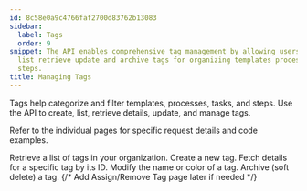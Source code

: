 ```yaml
---
id: 8c58e0a9c4766faf2700d83762b13083
sidebar:
  label: Tags
  order: 9
snippet: The API enables comprehensive tag management by allowing users to create
  list retrieve update and archive tags for organizing templates processes tasks and
  steps.
title: Managing Tags
---
```


Tags help categorize and filter templates, processes, tasks, and steps. Use the API to create, list, retrieve details, update, and manage tags.

Refer to the individual pages for specific request details and code examples.


<CardGrid>
<LinkTitleCard header="<b>List tags</b>" href="./list-tags/"> Retrieve a list of tags in your organization. </LinkTitleCard>
<LinkTitleCard header="<b>Create tag</b>" href="./create-tag/"> Create a new tag. </LinkTitleCard>
<LinkTitleCard header="<b>Get tag</b>" href="./get-tag/"> Fetch details for a specific tag by its ID. </LinkTitleCard>
<LinkTitleCard header="<b>Update tag</b>" href="./update-tag/"> Modify the name or color of a tag. </LinkTitleCard>
<LinkTitleCard header="<b>Archive tag</b>" href="./archive-tag/"> Archive (soft delete) a tag. </LinkTitleCard>
{/* Add Assign/Remove Tag page later if needed */}
</CardGrid>